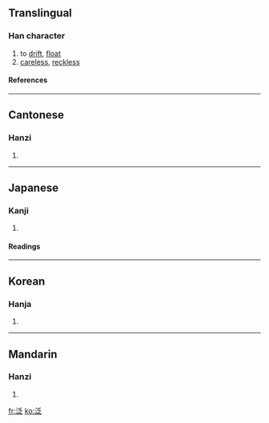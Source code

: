 {{see|汎}}

==Translingual==
===Han character===
{{Han char|rn=85|rad=水|as=05|sn=8|four=3213<sub>7</sub>|canj=水竹戈人 (EHIO)}}
# to [[drift]], [[float]]
# [[careless]], [[reckless]]
====References====
{{Han ref|kx=0616.210|dkj=17298|dj=1011.040|hdz=31569.020|uh=6CDB|ud=27867|bh=AA78|bd=43640}}

----
==Cantonese==
===Hanzi===
{{yue-hanzi|jyut=|y=[[faan3]]}}
# {{defn|Cantonese}}

----
==Japanese==
===Kanji===
{{ja-kanji|grade=|rs=水05}}
# {{defn|Japanese}} 
====Readings====
{{ja-readings|on=[[はん]] (han), [[ほう]] (hō)|kun=[[うかぶ]] (ukabu)}}

----
==Korean==
===Hanja===
{{ko-hanja|hangeul=[[범]], [[봉]]|eumhun=|rv=beom, bong|mr=pŏm, pong|y=pem, pong}}
# {{defn|Korean}}

----
==Mandarin==
===Hanzi===
{{cmn-hanzi|pin=[[fàn]] ([[fan4]])|wg=fan<sup>4</sup>}}
# {{defn|Mandarin}}

[[fr:泛]]
[[ko:泛]]
